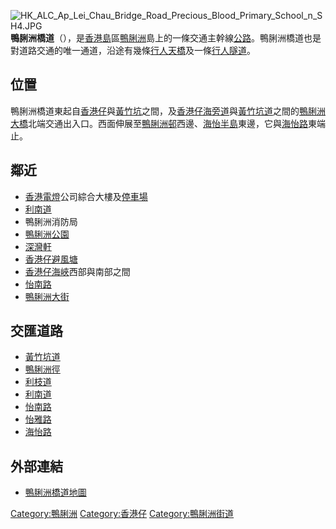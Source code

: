 {{Infobox Hong Kong Road
|   中文街道名稱    =  鴨脷洲橋道
|   英文街道名稱    =  Ap Lei Chau Bridge Road
|   圖片        =  File:Ap Lei Chau Bridge Road.jpg
|   圖片說明    =  鴨脷洲橋道東端
|   路段總長度  =  1.8
|   車速限制    =  50
|   行車線數量  =  四線雙程
|   所在地區    =  [[南區_(香港)|南區]][[鴨脷洲|鴨脷洲]]
|   起點        =  [[香港仔|香港仔]][[黃竹坑道|黃竹坑道]]
|   終點        =  [[海怡半島|海怡半島]][[海怡路|海怡路]]
|   通車日期    =
}}
[[File:HK_ALC_Ap_Lei_Chau_Bridge_Road_Precious_Blood_Primary_School_n_SH4.JPG|thumb]]
{{commonscat|Ap Lei Chau Bridge Road}}
'''鴨脷洲橋道'''（{{lang-en|Ap Lei Chau Bridge Road}}），是[[香港島|香港島]]區[[鴨脷洲|鴨脷洲]]島上的一條交通主幹線[[公路|公路]]。鴨脷洲橋道也是對道路交通的唯一通道，沿途有幾條[[行人天橋|行人天橋]]及一條[[行人隧道|行人隧道]]。

==位置==
鴨脷洲橋道東起自[[香港仔|香港仔]]與[[黃竹坑|黃竹坑]]之間，及[[香港仔海旁道|香港仔海旁道]]與[[黃竹坑道|黃竹坑道]]之間的[[鴨脷洲大橋|鴨脷洲大橋]]北端交通出入口。西面伸展至[[鴨脷洲邨|鴨脷洲邨]]西邊、[[海怡半島|海怡半島]]東邊，它與[[海怡路|海怡路]]東端止。

== 鄰近 ==
*[[香港電燈|香港電燈]]公司綜合大樓及[[停車場|停車場]]
*[[利南道|利南道]]
*鴨脷洲消防局
*[[鴨脷洲公園|鴨脷洲公園]]
*[[深灣軒|深灣軒]]
*[[香港仔避風塘|香港仔避風塘]]
*[[香港仔海峽|香港仔海峽]]西部與南部之間
*[[怡南路|怡南路]]
*[[鴨脷洲大街|鴨脷洲大街]]
==交匯道路==
*[[黃竹坑道|黃竹坑道]]
*[[鴨脷洲徑|鴨脷洲徑]]
*[[利枝道|利枝道]]
*[[利南道|利南道]]
*[[怡南路|怡南路]]
*[[怡雅路|怡雅路]]
*[[海怡路|海怡路]]

==外部連結==
* [http://www.centamap.com/scripts/centamap2.asp?lg=B5&cx=834002&cy=811710&zm=5&mx=833491&my=811710&ms=2&sx=&sy=&ss=0&sl=&vm=&lb=&ly= 鴨脷洲橋道地圖] {{Wayback|url=http://www.centamap.com/scripts/centamap2.asp?lg=B5&cx=834002&cy=811710&zm=5&mx=833491&my=811710&ms=2&sx=&sy=&ss=0&sl=&vm=&lb=&ly= |date=20070926223854 }}

{{HK-trans-stub}}

[[Category:鴨脷洲|Category:鴨脷洲]]
[[Category:香港仔|Category:香港仔]]
[[Category:鴨脷洲街道|Category:鴨脷洲街道]]